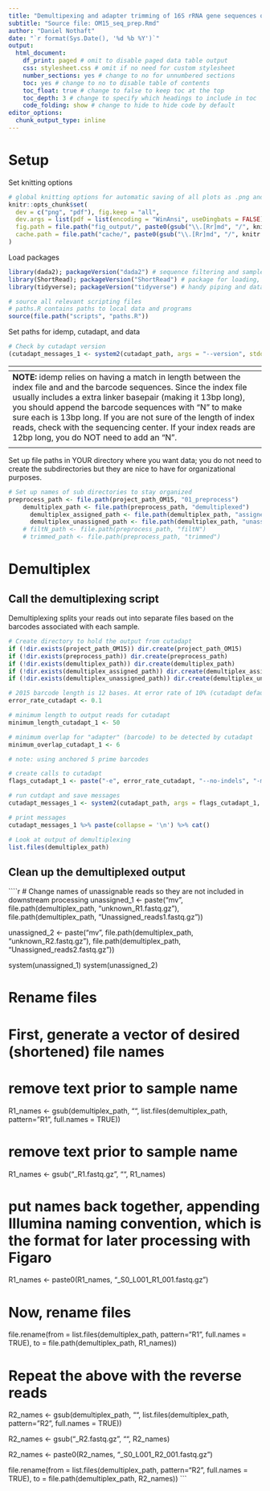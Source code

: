 ```yaml
---
title: "Demultipexing and adapter trimming of 16S rRNA gene sequences of DNA from Oman samples collected in 2015"
subtitle: "Source file: OM15_seq_prep.Rmd"
author: "Daniel Nothaft"
date: "`r format(Sys.Date(), '%d %b %Y')`"
output:
  html_document: 
    df_print: paged # omit to disable paged data table output
    css: stylesheet.css # omit if no need for custom stylesheet
    number_sections: yes # change to no for unnumbered sections
    toc: yes # change to no to disable table of contents
    toc_float: true # change to false to keep toc at the top
    toc_depth: 3 # change to specify which headings to include in toc
    code_folding: show # change to hide to hide code by default
editor_options:
  chunk_output_type: inline
---
```


# Setup

Set knitting options
```r
# global knitting options for automatic saving of all plots as .png and .pdf. Also sets cache directory.
knitr::opts_chunk$set(
  dev = c("png", "pdf"), fig.keep = "all",
  dev.args = list(pdf = list(encoding = "WinAnsi", useDingbats = FALSE)),
  fig.path = file.path("fig_output/", paste0(gsub("\\.[Rr]md", "/", knitr::current_input()))),
  cache.path = file.path("cache/", paste0(gsub("\\.[Rr]md", "/", knitr::current_input())))
)
```

Load packages
```r
library(dada2); packageVersion("dada2") # sequence filtering and sample inference with dada2
library(ShortRead); packageVersion("ShortRead") # package for loading, displaying, and handling sequences
library(tidyverse); packageVersion("tidyverse") # handy piping and data operations
```

```r
# source all relevant scripting files
# paths.R contains paths to local data and programs
source(file.path("scripts", "paths.R"))
```

Set paths for idemp, cutadapt, and data
````r
# Check by cutadapt version
(cutadapt_messages_1 <- system2(cutadapt_path, args = "--version", stdout = TRUE, stderr = TRUE))
````

| <span> |
| :--- | 
| **NOTE:** idemp relies on having a match in length between the index file and and the barcode sequences. Since the index file usually includes a extra linker basepair (making it 13bp long), you should append the barcode sequences with "N" to make sure each is 13bp long. If you are not sure of the length of index reads, check with the sequencing center. If your index reads are 12bp long, you do NOT need to add an "N". |
| <span> |

Set up file paths in YOUR directory where you want data; 
you do not need to create the subdirectories but they are nice to have
for organizational purposes. 

````r
# Set up names of sub directories to stay organized
preprocess_path <- file.path(project_path_OM15, "01_preprocess")
    demultiplex_path <- file.path(preprocess_path, "demultiplexed")
      demultiplex_assigned_path <- file.path(demultiplex_path, "assigned")
      demultiplex_unassigned_path <- file.path(demultiplex_path, "unassigned")
    # filtN_path <- file.path(preprocess_path, "filtN")
    # trimmed_path <- file.path(preprocess_path, "trimmed")
````

# Demultiplex
## Call the demultiplexing script
Demultiplexing splits your reads out into separate files based on the barcodes associated with each sample. 

```r
# Create directory to hold the output from cutadapt
if (!dir.exists(project_path_OM15)) dir.create(project_path_OM15)
if (!dir.exists(preprocess_path)) dir.create(preprocess_path)
if (!dir.exists(demultiplex_path)) dir.create(demultiplex_path)
if (!dir.exists(demultiplex_assigned_path)) dir.create(demultiplex_assigned_path)
if (!dir.exists(demultiplex_unassigned_path)) dir.create(demultiplex_unassigned_path)
```

```r
# 2015 barcode length is 12 bases. At error rate of 10% (cutadapt default), there is 1 allowed error.
error_rate_cutadapt <- 0.1

# minimum length to output reads for cutadapt
minimum_length_cutadapt_1 <- 50

# minimum overlap for "adapter" (barcode) to be detected by cutadapt
minimum_overlap_cutadapt_1 <- 6

# note: using anchored 5 prime barcodes

# create calls to cutadapt
flags_cutadapt_1 <- paste("-e", error_rate_cutadapt, "--no-indels", "-m", minimum_length_cutadapt_1, "--overlap", minimum_overlap_cutadapt_1, "-g",  paste0("file:", barcode_path_OM15), "-o", file.path(demultiplex_assigned_path, "{name}_R1.fastq.gz"), "-p", file.path(demultiplex_assigned_path, "{name}_R2.fastq.gz"), "--untrimmed-output", file.path(demultiplex_unassigned_path, "unassigned_R1.fastq.gz"), "--untrimmed-paired-output", file.path(demultiplex_unassigned_path, "unassigned_R2.fastq.gz"), R1_path_OM15, R2_path_OM15)

# run cutdapt and save messages
cutadapt_messages_1 <- system2(cutadapt_path, args = flags_cutadapt_1, stdout = TRUE, stderr = TRUE)

# print messages
cutadapt_messages_1 %>% paste(collapse = '\n') %>% cat()
```

```r
# Look at output of demultiplexing
list.files(demultiplex_path)
```

## Clean up the demultiplexed output

````r
# Change names of unassignable reads so they are not included in downstream processing
unassigned_1 <- paste("mv", file.path(demultiplex_path, "unknown_R1.fastq.gz"), file.path(demultiplex_path, "Unassigned_reads1.fastq.gz"))
                       
unassigned_2 <- paste("mv", file.path(demultiplex_path, "unknown_R2.fastq.gz"), file.path(demultiplex_path, "Unassigned_reads2.fastq.gz"))
                       
system(unassigned_1)
system(unassigned_2)

# Rename files
# First, generate a vector of desired (shortened) file names

# remove text prior to sample name
R1_names <- gsub(demultiplex_path, "", list.files(demultiplex_path, pattern="R1", full.names = TRUE))

# remove text prior to sample name
R1_names <- gsub("_R1.fastq.gz", "", R1_names)

# put names back together, appending Illumina naming convention, which is the format for later processing with Figaro
R1_names <- paste0(R1_names, "_S0_L001_R1_001.fastq.gz")

# Now, rename files
file.rename(from = list.files(demultiplex_path, pattern="R1", full.names = TRUE), to = file.path(demultiplex_path, R1_names))


# Repeat the above with the reverse reads

R2_names <- gsub(demultiplex_path, "", list.files(demultiplex_path, pattern="R2", full.names = TRUE))

R2_names <- gsub("_R2.fastq.gz", "", R2_names)

R2_names <- paste0(R2_names, "_S0_L001_R2_001.fastq.gz")

file.rename(from = list.files(demultiplex_path, pattern="R2", full.names = TRUE), to = file.path(demultiplex_path, R2_names))
```
